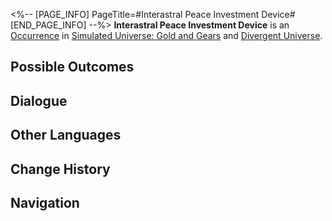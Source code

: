 <%-- [PAGE_INFO]
PageTitle=#Interastral Peace Investment Device#
[END_PAGE_INFO] --%>
{{Stub}}
{{Simulated Universe Event Infobox
|id            = 20601
|title         = 
|image         = Occurrence IPC.png
|domains_su    = 
|domains_swarm = 
|domains_gng   = Unknown
|domains_du    = Unknown
|domains_und   = Unknown
|requirements  = 
|prev          = 
|next          = 
|characters    = 
|factions      = 
|order         = 014
|order_du      = 084
}}
'''Interastral Peace Investment Device''' is an [[Divergent Universe/Occurrence|Occurrence]] in [[Simulated Universe: Gold and Gears]] and [[Divergent Universe]].

==Possible Outcomes==
{{Possible Outcomes
|choice_1 = Invest in your *trust*.
|result_1 = Spend 100 Cosmic Fragment(s).

|choice_2 = Don't take.
|result_2 = You have good self-control.

|choice_3 = Keep investing in your *trust*.
|result_3 = Spend 50% of your Cosmic Fragment(s).

|choice_4 = Keep investing in your *trust*
|result_4 = Spend 100% of your Cosmic Fragment(s).

}}
<!--
==Gameplay Notes==
* 
-->
==Dialogue==
{{Dialogue Start}}
:{{tx}}
{{Dialogue End}}

==Other Languages==
{{Other Languages
|en   = Interastral Peace Investment Device
|zhs  = 星际和平投资机器
|zht  = 星際和平投資機器
|ja   = スターピース{{Rubi|投資|とうし}}ロボット
|ko   = 스타피스 투자 기기
|es   = Dispositivo de inversión de la Paz Interastral
|fr   = Appareil d'investissement de la Paix Interastrale
|ru   = Устройство инвестирования Межзвёздного мира
|th   = หุ่นยนต์ลงทุนสันติภาพแห่งดวงดาว
|vi   = Cỗ Máy Đầu Tư Hành Tinh Hòa Bình
|de   = Interastrales Investitionsgerät
|id   = Perangkat Investasi Interastral Peace
|pt   = Dispositivo de Investimento da Paz Interastral
}}

==Change History==
{{Change History|1.6}}

==Navigation==
{{Occurrence Navbox}}